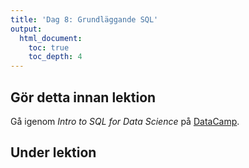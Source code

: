 ```yaml
---
title: 'Dag 8: Grundläggande SQL'
output:
  html_document:
    toc: true
    toc_depth: 4    
---
```


## Gör detta innan lektion

Gå igenom *Intro to SQL for Data Science* på [DataCamp](https://www.datacamp.com/groups/statistisk-databehandling-vt18).

## Under lektion
